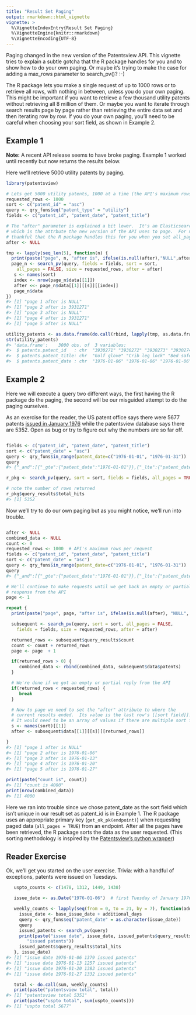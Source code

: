 ```yaml
---
title: "Result Set Paging"
output: rmarkdown::html_vignette
vignette: >
  %\VignetteIndexEntry{Result Set Paging}
  %\VignetteEngine{knitr::rmarkdown}
  %\VignetteEncoding{UTF-8}
---
```




  Paging changed in the new version of the Patentsview API.  This vignette tries to explain a
subtle gotcha that the R package handles for you and to show how to do your own paging.  Or
maybe it's trying to make the case for adding a max_rows parameter to search_pv()? :-)

  The R package lets you make a single request of up to 1000 rows or to retrieve all rows,
with nothing in between, unless you do your own paging.  This might be important if you
want to retrieve a few thousand utility patents without retrieving all 8 million of them.
Or maybe you want to iterate through search results page by page rather than retrieving
the entire data set and then iterating row by row.
If you do your own paging, you'll need to be careful when choosing your sort field, as
shown in Example 2.

## Example 1

**Note:** A recent API release seems to have broke paging.  Example 1 worked until recently
but now returns the results below.

Here we'll retrieve 5000 utility patents by paging.


``` r
library(patentsview)

# Lets get 5000 utility patents, 1000 at a time (the API's maximum rows per request)
requested_rows <- 1000
sort <- c("patent_id" = "asc")
query <- qry_funs$eq("patent_type" = "utility")
fields <- c("patent_id", "patent_date", "patent_title")

# The "after" parameter is explained a bit lower.  It's an Elasticsearch thing,
# which is the attrbute the new version of the API uses to page.  For now, just be 
# thankful that the R package handles this for you when you set all_pages = TRUE
after <- NULL

tmp <- lapply(seq_len(5), function(n) {
  print(paste("page", n, "after is", ifelse(is.null(after),"NULL",after)))
  page_n <- search_pv(query, fields = fields, sort = sort, 
    all_pages = FALSE, size = requested_rows, after = after)
   s <- names(sort)
   index <- nrow(page_n$data[[1]])
   after <<- page_n$data[[1]][[s]][[index]]
   page_n$data
})
#> [1] "page 1 after is NULL"
#> [1] "page 2 after is 3931271"
#> [1] "page 3 after is NULL"
#> [1] "page 4 after is 3931271"
#> [1] "page 5 after is NULL"

utility_patents <- as.data.frame(do.call(rbind, lapply(tmp, as.data.frame)))
str(utility_patents)
#> 'data.frame':	3000 obs. of  3 variables:
#>  $ patents.patent_id   : chr  "3930271" "3930272" "3930273" "3930274" ...
#>  $ patents.patent_title: chr  "Golf glove" "Crib leg lock" "Bed safety side rail arrangement" "Assembly for use in recreational activities" ...
#>  $ patents.patent_date : chr  "1976-01-06" "1976-01-06" "1976-01-06" "1976-01-06" ...
```
## Example 2

Here we will execute a query two different ways, the first having the R package do
the paging, the second will be our misguided attempt to do the paging ourselves.

As an exercise for the reader, the US patent office says there were 5677 patents 
[issued in January 1976](https://ppubs.uspto.gov/pubwebapp/external.html?q=@PD%3E=19760101%3C=19760131&db=USPAT&type=queryString)
while the patentsview database says there are 5352. Open as bug or try to figure out
why the numbers are so far off.

``` r

fields <- c("patent_id", "patent_date", "patent_title")
sort <- c("patent_date" = "asc")
query <- qry_funs$in_range(patent_date=c("1976-01-01", "1976-01-31"))
query
#> {"_and":[{"_gte":{"patent_date":"1976-01-01"}},{"_lte":{"patent_date":"1976-01-31"}}]}

r_pkg <- search_pv(query, sort = sort, fields = fields, all_pages = TRUE)

# note the number of rows returned
r_pkg$query_results$total_hits
#> [1] 5352
```

Now we'll try to do our own paging but as you might notice, we'll run into trouble.


``` r

after <- NULL
combined_data <- NULL
count <- 0
requested_rows <- 1000  # API's maximum rows per request
fields <- c("patent_id", "patent_date", "patent_title")
sort <- c("patent_date" = "asc")
query <- qry_funs$in_range(patent_date=c("1976-01-01", "1976-01-31"))
query
#> {"_and":[{"_gte":{"patent_date":"1976-01-01"}},{"_lte":{"patent_date":"1976-01-31"}}]}

# We'll continue to make requests until we get back an empty or partial
# response from the API
page <- 1

repeat {
  print(paste("page", page, "after is", ifelse(is.null(after), "NULL", after)))

  subsequent <- search_pv(query, sort = sort, all_pages = FALSE,
    fields = fields, size = requested_rows, after = after)

  returned_rows <- subsequent$query_results$count
  count <- count + returned_rows 
  page <- page  + 1

  if(returned_rows > 0) {
     combined_data <- rbind(combined_data, subsequent$data$patents)
  }

  # We're done if we got an empty or partial reply from the API
  if(returned_rows < requested_rows) {
     break
  }

  # Now to page we need to set the "after" attribute to where the
  # current results ended.  Its value is the last row's [[sort field]]. 
  # It would need to be an array of values if there are multiple sort fields
  s <- names(sort)[[1]]
  after <- subsequent$data[[1]][[s]][[returned_rows]]

}
#> [1] "page 1 after is NULL"
#> [1] "page 2 after is 1976-01-06"
#> [1] "page 3 after is 1976-01-13"
#> [1] "page 4 after is 1976-01-20"
#> [1] "page 5 after is 1976-01-27"

print(paste("count is", count))
#> [1] "count is 4000"
print(nrow(combined_data))
#> [1] 4000
```

Here we ran into trouble since we chose patent_date as the sort field which
isn't unique in our result set as patent_id is in Example 1.  The R package
uses an appropriate primary key (```get_ok_pk(endpoint)```) when requesting
paged data (```all_pages = TRUE```) from an endpoint.  After all the pages
have been retrieved, the R package sorts the data as the user requested.
(This sorting methodology is inspired by the [Patentsview's python wrapper](https://github.com/PatentsView/PatentsView-APIWrapper))

## Reader Exercise

Ok, we'll get you started on the user exercise. Trivia: with a handful of exceptions,
patents were issued on Tuesdays.


``` r
   uspto_counts <- c(1478, 1312, 1449, 1438)

   issue_date <- as.Date("1976-01-06")  # first Tuesday of January 1976

   weekly_counts <- lapply(seq(from = 0, to = 21, by = 7), function(additional_days, base_issue_date) {
     issue_date <- base_issue_date + additional_days
     query <- qry_funs$eq("patent_date" = as.character(issue_date))
     query
     issued_patents <- search_pv(query)
     print(paste("issue date", issue_date, issued_patents$query_results$total_hits, 
        "issued patents"))
     issued_patents$query_results$total_hits
   }, issue_date)
#> [1] "issue date 1976-01-06 1379 issued patents"
#> [1] "issue date 1976-01-13 1257 issued patents"
#> [1] "issue date 1976-01-20 1383 issued patents"
#> [1] "issue date 1976-01-27 1332 issued patents"

   total <- do.call(sum, weekly_counts)
   print(paste("patentsview total", total))
#> [1] "patentsview total 5351"
   print(paste("uspto total", sum(uspto_counts)))
#> [1] "uspto total 5677"
```
